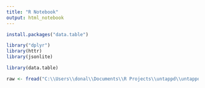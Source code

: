 ```yaml
---
title: "R Notebook"
output: html_notebook
---
```




```r
install.packages("data.table")

library("dplyr")
library(httr)
library(jsonlite)

library(data.table)
```
```r

raw <- fread("C:\\Users\\donal\\Documents\\R Projects\\untappd\\untappd_data.csv")

```

